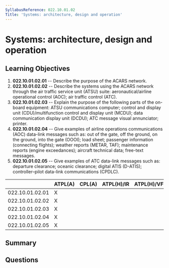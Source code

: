 ```yaml
---
SyllabusReference: 022.10.01.02
Title: 'Systems: architecture, design and operation'
---
```


# Systems: architecture, design and operation

## Learning Objectives

1. **022.10.01.02.01** -- Describe the purpose of the ACARS network.
2. **022.10.01.02.02** -- Describe the systems using the ACARS network through the
   air traffic service unit (ATSU) suite: aeronautical/airline operational
   control (AOC); air traffic control (ATC).
3. **022.10.01.02.03** -- Explain the purpose of the following parts of the
   on-board equipment: ATSU communications computer; control and display unit
   (CDU)/multifunction control and display unit (MCDU); data communication
   display unit (DCDU); ATC message visual annunciator; printer.
4. **022.10.01.02.04** -- Give examples of airline operations communications (AOC)
   data-link messages such as: out of the gate, off the ground, on the ground,
   into the gate (OOOI); load sheet; passenger information (connecting flights);
   weather reports (METAR, TAF); maintenance reports (engine exceedances);
   aircraft technical data; free-text messages.
5. **022.10.01.02.05** -- Give examples of ATC data-link messages such as:
   departure clearance; oceanic clearance; digital ATIS (D-ATIS);
   controller–pilot data-link communications (CPDLC).

|                 | ATPL(A) | CPL(A) | ATPL(H)/IR | ATPL(H)/VFR | CPL(H) | IR  | CBIR(A) |
| --------------- | ------- | ------ | ---------- | ----------- | ------ | --- | ------- |
| 022.10.01.02.01 | X       |        |            |             |        |     |         |
| 022.10.01.02.02 | X       |        |            |             |        |     |         |
| 022.10.01.02.03 | X       |        |            |             |        |     |         |
| 022.10.01.02.04 | X       |        |            |             |        |     |         |
| 022.10.01.02.05 | X       |        |            |             |        |     |         |

## Summary

## Questions
